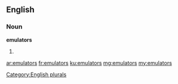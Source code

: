==English==

===Noun===
'''emulators'''

# {{plural of|emulator}}

[[Category:English plurals]]

[[ar:emulators]]
[[fr:emulators]]
[[ku:emulators]]
[[mg:emulators]]
[[my:emulators]]